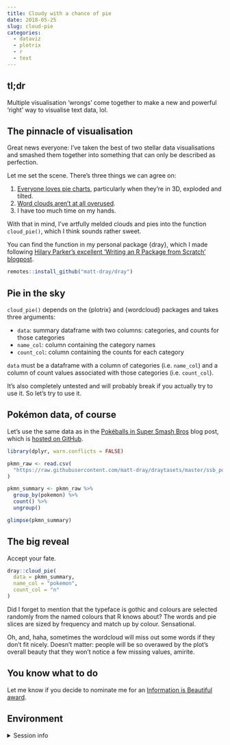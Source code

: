 ```yaml
---
title: Cloudy with a chance of pie
date: 2018-05-25
slug: cloud-pie
categories:
  - dataviz
  - plotrix
  - r
  - text
---
```


## tl;dr

Multiple visualisation 'wrongs' come together to make a new and powerful 'right' way to visualise text data, lol.

## The pinnacle of visualisation

Great news everyone: I've taken the best of two stellar data visualisations and smashed them together into something that can only be described as perfection.

Let me set the scene. There's three things we can agree on:

1. [Everyone loves pie charts](https://www.google.co.uk/search?q=pie+charts+suck), particularly when they're in 3D, exploded and tilted.
2. [Word clouds aren't at all overused](https://www.google.co.uk/search?q=word+clouds+suck).
3. I have too much time on my hands.

With that in mind, I've artfully melded clouds and pies into the function `cloud_pie()`, which I think sounds rather sweet.

You can find the function in my personal package {dray}, which I made following [Hilary Parker's excellent 'Writing an R Package from Scratch' blogpost](https://hilaryparker.com/2014/04/29/writing-an-r-package-from-scratch/).

```r
remotes::install_github("matt-dray/dray")
```

## Pie in the sky

`cloud_pie()` depends on the {plotrix} and {wordcloud} packages and takes three arguments:

* `data`: summary dataframe with two columns: categories, and counts for those categories
* `name_col`: column containing the category names
* `count_col`: column containing the counts for each category

`data` must be a dataframe with a column of categories (i.e. `name_col`) and a column of count values associated with those categories (i.e. `count_col`). 

It's also completely untested and will probably break if you actually try to use it. So let's try to use it.

## Pokémon data, of course

Let's use the same data as in the [Pokéballs in Super Smash Bros](https://www.rostrum.blog/2018/05/19/pokeballs-in-super-smash-bros/) blog post, which is [hosted on GitHub](https://github.com/matt-dray/draytasets).

```r
library(dplyr, warn.conflicts = FALSE)

pkmn_raw <- read.csv(
  "https://raw.githubusercontent.com/matt-dray/draytasets/master/ssb_pokeballs.csv"
)

pkmn_summary <- pkmn_raw %>%
  group_by(pokemon) %>%
  count() %>%
  ungroup()

glimpse(pkmn_summary)
```

## The big reveal

Accept your fate.

```r
dray::cloud_pie(
  data = pkmn_summary,
  name_col = "pokemon",
  count_col = "n"
)
```

Did I forget to mention that the typeface is gothic and colours are selected randomly from the named colours that R knows about? The words and pie slices are sized by frequency and match up by colour. Sensational.

Oh, and, haha, sometimes the wordcloud will miss out some words if they don't fit nicely. Doesn't matter: people will be so overawed by the plot's overall beauty that they won't notice a few missing values, amirite.

## You know what to do

Let me know if you decide to nominate me for an [Information is Beautiful award](https://youtu.be/dQw4w9WgXcQ).

## Environment {.appendix}

<details><summary>Session info</summary>
```r
cat("Last rendered:", format(Sys.time(), usetz = TRUE)); sessionInfo()
```
</details>
